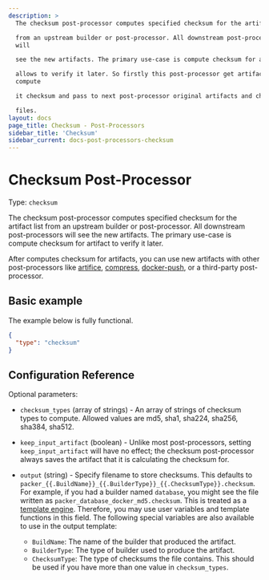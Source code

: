 ```yaml
---
description: >
  The checksum post-processor computes specified checksum for the artifact list

  from an upstream builder or post-processor. All downstream post-processors
  will

  see the new artifacts. The primary use-case is compute checksum for artifacts

  allows to verify it later. So firstly this post-processor get artifact,
  compute

  it checksum and pass to next post-processor original artifacts and checksum

  files.
layout: docs
page_title: Checksum - Post-Processors
sidebar_title: 'Checksum'
sidebar_current: docs-post-processors-checksum
---
```


# Checksum Post-Processor

Type: `checksum`

The checksum post-processor computes specified checksum for the artifact list
from an upstream builder or post-processor. All downstream post-processors will
see the new artifacts. The primary use-case is compute checksum for artifact to
verify it later.

After computes checksum for artifacts, you can use new artifacts with other
post-processors like
[artifice](https://www.packer.io/docs/post-processors/artifice.html),
[compress](https://www.packer.io/docs/post-processors/compress.html),
[docker-push](https://www.packer.io/docs/post-processors/docker-push.html), or
a third-party post-processor.

## Basic example

The example below is fully functional.

```json
{
  "type": "checksum"
}
```

## Configuration Reference

Optional parameters:

- `checksum_types` (array of strings) - An array of strings of checksum types
  to compute. Allowed values are md5, sha1, sha224, sha256, sha384, sha512.

- `keep_input_artifact` (boolean) - Unlike most post-processors, setting
  `keep_input_artifact` will have no effect; the checksum post-processor
  always saves the artifact that it is calculating the checksum for.

- `output` (string) - Specify filename to store checksums. This defaults to
  `packer_{{.BuildName}}_{{.BuilderType}}_{{.ChecksumType}}.checksum`. For
  example, if you had a builder named `database`, you might see the file
  written as `packer_database_docker_md5.checksum`. This is treated as a
  [template engine](/docs/templates/engine.html). Therefore, you
  may use user variables and template functions in this field.
  The following special variables are also available to use in the output
  template:

  - `BuildName`: The name of the builder that produced the artifact.
  - `BuilderType`: The type of builder used to produce the artifact.
  - `ChecksumType`: The type of checksums the file contains. This should be
    used if you have more than one value in `checksum_types`.
